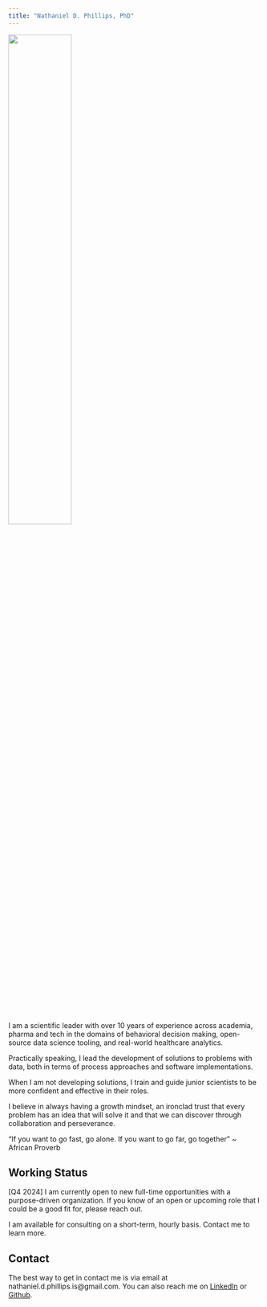 ```yaml
---
title: "Nathaniel D. Phillips, PhD"
---
```


<!-- ```{=html} -->
<!-- <div style="display: flex; justify-content: space-around; align-items: center; margin-top: 20px;"> -->
<!--           <a href="https://www.flatiron.com" target="_blank"> -->
<!--         <img src="assets/flatiron_logo.png" alt="Flatiron Health" width="125"> -->
<!--     </a> -->
<!--       <a href="https://www.roche.com" target="_blank"> -->
<!--         <img src="assets/roche_logo.png" alt="Roche" width="125"> -->
<!--     </a> -->
<!--     <a href="https://www.unibas.ch" target="_blank"> -->
<!--         <img src="assets/basel_logo.png" alt="University of Basel" width="125"> -->
<!--     </a> -->
<!--     <a href="https://www.uni-konstanz.de" target="_blank"> -->
<!--         <img src="assets/konstanz_logo.png" alt="Universty of Konstanz" width="125"> -->
<!--     </a> -->
<!--     <a href="https://www.plinth.co" target="_blank"> -->
<!--         <img src="assets/plinth_logo.png" alt="Plinth Analytics" width="90"> -->
<!--     </a> -->
<!-- </div> -->
<!-- ``` -->

![](assets/portrait_nov2024_zoom.jpg){width=50%}

I am a scientific leader with over 10 years of experience across academia, pharma and tech in the domains of behavioral decision making, open-source data science tooling, and real-world healthcare analytics. 

Practically speaking, I lead the development of solutions to problems with data, both in terms of process approaches and software implementations. 

When I am not developing solutions, I train and guide junior scientists to be more confident and effective in their roles.

I believe in always having a growth mindset, an ironclad trust that every problem has an idea that will solve it and that we can discover through collaboration and perseverance.

"If you want to go fast, go alone. If you want to go far, go together" ~ African Proverb

## Working Status

[Q4 2024] I am currently open to new full-time opportunities with a purpose-driven organization. If you know of an open or upcoming role that I could be a good fit for, please reach out.

I am available for consulting on a short-term, hourly basis. Contact me to learn more.

## Contact

The best way to get in contact me is via email at nathaniel.d.phillips.is@gmail.com. You can also reach me on [LinkedIn](https://www.linkedin.com/in/nathanieldphillips/) or [Github](https://www.github.com/ndphillips).
